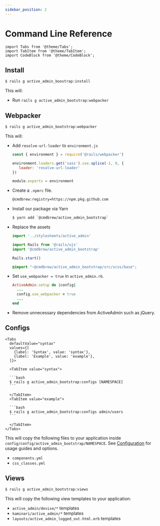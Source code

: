 ```yaml
---
sidebar_position: 2
---
```


# Command Line Reference

````mdx-code-block
import Tabs from '@theme/Tabs';
import TabItem from '@theme/TabItem';
import CodeBlock from '@theme/CodeBlock';
````

## Install
```bash
$ rails g active_admin_boostrap:install
```

This will:
- Run `rails g active_admin_bootstrap:webpacker`

## Webpacker
```bash
$ rails g active_admin_bootstrap:webpacker
```

This will:
- Add `resolve-url-loader` to `environment.js`
   ```javascript title="config/webpack/environment.js" {3-5}
   const { environment } = require('@rails/webpacker')

   environment.loaders.get('sass').use.splice(-1, 0, {
      loader: 'resolve-url-loader'
   })

   module.exports = environment
   ```
- Create a `.npmrc` file.
   ```bash
   @cmdbrew:registry=https://npm.pkg.github.com
   ```
- Install our package via Yarn
   ```bash
   $ yarn add `@cmdbrew/active_admin_bootstrap`
   ```
- Replace the assets
   ```javascript title="app/javascript/packs/active_admin.js"
   import '../stylesheets/active_admin'

   import Rails from '@rails/ujs'
   import '@cmdbrew/active_admin_bootstrap'

   Rails.start()
   ```

   ```scss title="app/javascript/stylesheets/active_admin.scss"
   @import "~@cmdbrew/active_admin_bootstrap/src/scss/base";
   ```
- Set `use_webpacker = true` in `active_admin.rb`.
   ```ruby title="config/initializers/active_admin.rb" {3}
   ActiveAdmin.setup do |config|
     ...
     config.use_webpacker = true
     ...
   end
   ```
- Remove unnecessary dependencies from ActiveAdmin such as jQuery.

## Configs
````mdx-code-block
<Tabs
  defaultValue="syntax"
  values={[
    {label: 'Syntax', value: 'syntax'},
    {label: 'Example', value: 'example'},
  ]}>

  <TabItem value="syntax">

  ```bash
  $ rails g active_admin_bootstrap:configs [NAMESPACE]
  ```

  </TabItem>
  <TabItem value="example">

  ```bash
  $ rails g active_admin_bootstrap:configs admin/users
  ```

  </TabItem>
</Tabs>
````

This will copy the following files to your application inside `config/config/active_admin_bootstrap/NAMESPACE`. See [Configuration](/docs/start/configuration) for usage guides and options.
  - `components.yml`
  - `css_classes.yml`

## Views
```bash
$ rails g active_admin_bootstrap:views
```
This will copy the following view templates to your application:
- `active_admin/devise/*` templates
- `kaminari/active_admin/*` templates
- `layouts/active_admin_logged_out.html.erb` templates
